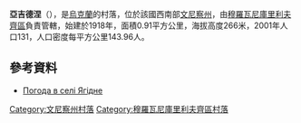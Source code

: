 {{coord|48|50|51|N|27|27|9|E|scale:30000|display=title}}

'''亞吉德涅'''（{{lang-uk|Ягідне}}），是[[烏克蘭|烏克蘭]]的村落，位於該國西南部[[文尼察州|文尼察州]]，由[[穆羅瓦尼庫里利夫齊區|穆羅瓦尼庫里利夫齊區]]負責管轄，始建於1918年，面積0.91平方公里，海拔高度266米，2001年人口131，人口密度每平方公里143.96人。

==參考資料==
* [http://weather.in.ua/ua/vinnickaja/29474 Погода в селі Ягідне] {{Wayback|url=http://weather.in.ua/ua/vinnickaja/29474 |date=20181212121013 }}

[[Category:文尼察州村落|Category:文尼察州村落]]
[[Category:穆羅瓦尼庫里利夫齊區村落|Category:穆羅瓦尼庫里利夫齊區村落]]


{{Vinnytsia-geo-stub}}